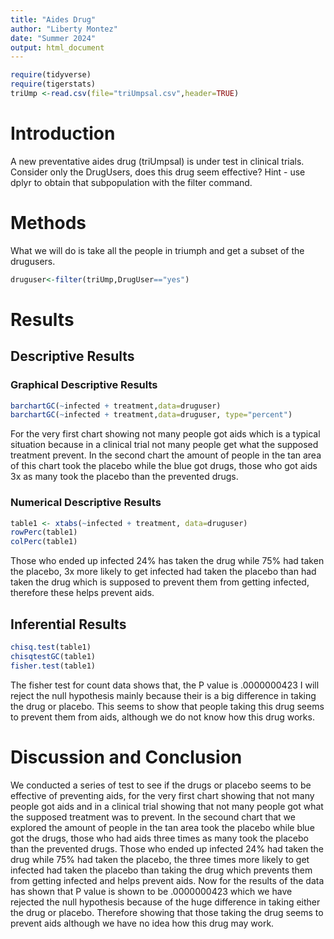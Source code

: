 ```yaml
---
title: "Aides Drug"
author: "Liberty Montez"
date: "Summer 2024"
output: html_document
---
```


```r
require(tidyverse)
require(tigerstats)
triUmp <-read.csv(file="triUmpsal.csv",header=TRUE)
```

# Introduction

<!--In this section you explain what you are trying to show.  Where did the data come from?  What is the research or other question you are trying to answer?.  If you skimp in this section expect to be marked down in your grade. Paint a picture of the project a couple of paragraphs is expected!-->

A new  preventative aides drug (triUmpsal) is under test in clinical trials. Consider only the DrugUsers, does this drug seem effective?  Hint - use dplyr to obtain that subpopulation with the filter command.
  

# Methods

<!--Decide on your methods:  use "variable analysis" or other appropriate descriptors.  Make sure to choose at least one graphical method and at least one numerical method. Discuss what data manipulations may be needed for example subsetting or other binning procedures and what sort of graphical displays and inferential tools will be used!-->

What we will do is take all the people in triumph and get a subset of the drugusers.
```r
druguser<-filter(triUmp,DrugUser=="yes")
```

# Results

<!--Divide this section into two sub-sections:  One for your descriptive  results and one for your inferential results.!-->

## Descriptive Results

### Graphical Descriptive Results

<!--Graphical results here.  Make sure to show your code.  Provide appropriate labels for axes, giving units if possible, and provide a good title for the graph, too.  Use the graphical results to describe the patterns if any that exist in the data as focused toward the research question. Bottom line is to explain the features of the graph that are relevant to conforming or departing to what is expected by your null hypothesis !-->
```r
barchartGC(~infected + treatment,data=druguser)
barchartGC(~infected + treatment,data=druguser, type="percent")

```
     
For the very first chart showing not many people got aids which is a typical situation because in a clinical trial not many people get what the supposed treatment prevent. In the second chart the amount of people in the tan area of this chart took the placebo while the blue got drugs, those who got aids 3x as many took the placebo than the prevented drugs.  


### Numerical Descriptive Results

<!--Numerical results go here. Use the numerical results to describe the patterns if any that exist in the data as focused toward the research question!-->
```r
table1 <- xtabs(~infected + treatment, data=druguser)
rowPerc(table1)
colPerc(table1)
```
  
  Those who ended up infected 24% has taken the drug while 75% had taken the placebo, 3x more likely to get infected had taken the placebo than had taken the drug which is supposed to prevent them from getting infected, therefore these helps prevent aids. 

## Inferential Results

<!--State hypothesis clearly.  Make sure your discussion of the inferential test covers all the aspects that the test output produces, such as test statistic, p-value etc.  Make a decision about the null hypothesis, explain the assumptions on which the selected test/procedure was based, and why the chosen procedure satisfys the assumptions and is appropriate to answer the research question!-->
  
```r
chisq.test(table1)
chisqtestGC(table1)
fisher.test(table1)
```
  
  The fisher test for count data shows that, the P value is .0000000423 I will reject the null hypothesis mainly because their is a big difference in taking the drug or placebo. This seems to show that people taking this drug seems to prevent them from aids, although we do not know how this drug works. 
  
  
# Discussion and Conclusion

<!--Discussion and conclusion here.  If you found a relationship be sure to consider whether the relationship occurs because one of the variavbles causes the other, or whether they perhasps are related for some other reason.  Watch the chapter 6 videos from the GeorgeTown videos collection.!-->
  
  We conducted a series of test to see if the drugs or placebo seems to be effective of preventing aids, for the very first chart showing that not many people got aids and in a clinical trial showing that not many people got what the supposed treatment was to prevent. In the secound chart that we explored the amount of people in the tan area took the placebo while blue got the drugs, those who had aids three times as many took the placebo than the prevented drugs. Those who ended up infected 24% had taken the drug while 75% had taken the placebo, the three times more likely to get infected had taken the placebo than taking the drug which prevents them from getting infected and helps prevent aids. Now for the results of the data has shown that P value is shown to be .0000000423 which we have rejected the null hypothesis because of the huge difference in taking either the drug or placebo. Therefore showing that those taking the drug seems to prevent aids although we have no idea how this drug may work. 
  
  
